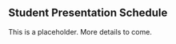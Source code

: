 ## Student Presentation Schedule {-}

\vspace{5mm}

This is a placeholder. More details to come.

\pagebreak
